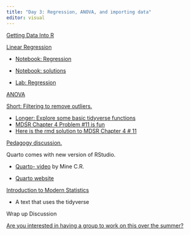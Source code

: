 ```yaml
---
title: "Day 3: Regression, ANOVA, and importing data"
editor: visual
---
```


[Getting Data Into R](./Importing-data.html)

[Linear Regression](./SLIDES_Day3-Regression.pdf){target="_blank"}

-   [Notebook: Regression](https://drive.google.com/uc?export=download&id=1W-i-QUIeN-zEtlfofJrEfcsMXAqZ90JW)

-   [Notebook: solutions](./Notebook_WSDAY3_SOLUTIONS_Regression.pdf){target="_blank"}

-   [Lab: Regression](https://drive.google.com/uc?export=download&id=1zsuX5RSlSmdAlN7Wngo9oKuGygh5HPAn)

[ANOVA](./ANOVA.html)

[Short: Filtering to remove outliers.](./outliers.html)

-   [Longer: Explore some basic tidyverse functions](./Tidyverse.html)
-   [MDSR Chapter 4 Problem #11 is fun](https://mdsr-book.github.io/mdsr2e/ch-dataI.html#dataI-exercises){target="_blank"}
-   [Here is the rmd solution to MDSR Chapter 4 \# 11](https://drive.google.com/uc?export=download&id=19YojF8gdq0C7KOu3clcfwRD2O7O86cZ6)

[Pedagogy discussion.](./pedagogy.html)

Quarto comes with new version of RStudio.

-   [Quarto- video](https://www.youtube.com/watch?v=_f3latmOhew){target="_blank"} by Mine C.R.

-   [Quarto website](https://quarto.org/){target="_blank"}

[Introduction to Modern Statistics](https://www.openintro.org/book/ims/){target="_blank"}

-   A text that uses the tidyverse

Wrap up Discussion

[Are you interested in having a group to work on this over the summer?](https://docs.google.com/document/d/1YnoZr6WPz0dvW3B-PQ_dDob-ieUepgFqYbG8FOzJuFc/edit?usp=sharing)
